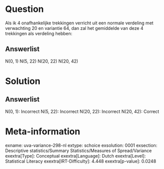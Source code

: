 Question
========

Als ik 4 onafhankelijke trekkingen verricht uit een normale verdeling
met verwachting 20 en variantie 64, dan zal het gemiddelde van deze 4
trekkingen als verdeling hebben:

Answerlist
----------

N(0, 1)
N(5, 22)
N(20, 22)
N(20, 42)

Solution
========

Answerlist
----------

N(0, 1): Incorrect
N(5, 22): Incorrect
N(20, 22): Incorrect
N(20, 42): Correct

Meta-information
================
exname: uva-variance-298-nl
extype: schoice
exsolution: 0001
exsection: Descriptive statistics/Summary Statistics/Measures of Spread/Variance
exextra[Type]: Conceptual
exextra[Language]: Dutch
exextra[Level]: Statistical Literacy
exextra[IRT-Difficulty]: 4.448
exextra[p-value]: 0.0248
